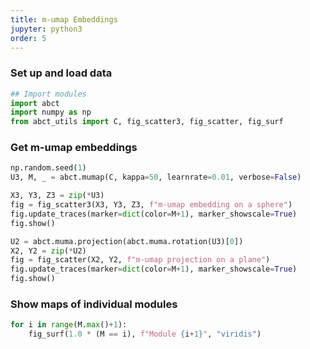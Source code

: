 ```yaml
---
title: m-umap Embeddings
jupyter: python3
order: 5
---
```


### Set up and load data

```python

## Import modules
import abct
import numpy as np
from abct_utils import C, fig_scatter3, fig_scatter, fig_surf

```

### Get m-umap embeddings

```python

np.random.seed(1)
U3, M, _ = abct.mumap(C, kappa=50, learnrate=0.01, verbose=False)

X3, Y3, Z3 = zip(*U3)
fig = fig_scatter3(X3, Y3, Z3, f"m-umap embedding on a sphere")
fig.update_traces(marker=dict(color=M+1), marker_showscale=True)
fig.show()

U2 = abct.muma.projection(abct.muma.rotation(U3)[0])
X2, Y2 = zip(*U2)
fig = fig_scatter(X2, Y2, f"m-umap projection on a plane")
fig.update_traces(marker=dict(color=M+1), marker_showscale=True)
fig.show()

```

### Show maps of individual modules

```python

for i in range(M.max()+1):
    fig_surf(1.0 * (M == i), f"Module {i+1}", "viridis")

```
